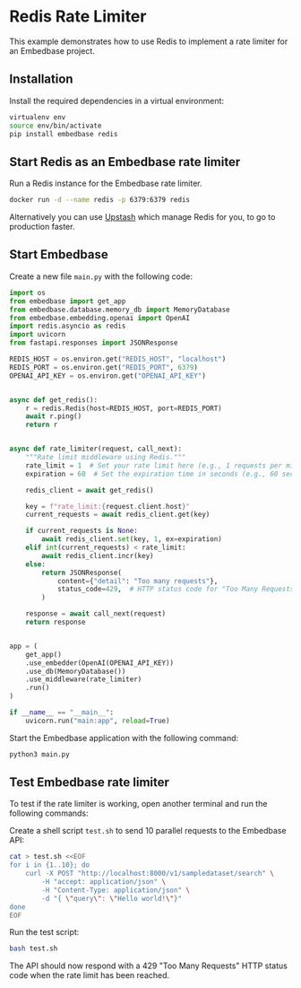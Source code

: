 # Redis Rate Limiter

This example demonstrates how to use Redis to implement a rate limiter for an Embedbase project.

## Installation

Install the required dependencies in a virtual environment:

```bash
virtualenv env
source env/bin/activate
pip install embedbase redis
```

## Start Redis as an Embedbase rate limiter

Run a Redis instance for the Embedbase rate limiter.

```bash
docker run -d --name redis -p 6379:6379 redis
```

Alternatively you can use [Upstash](https://upstash.com/) which manage Redis for you, to go to production faster.

## Start Embedbase

Create a new file `main.py` with the following code:

```python filename="main.py"
import os
from embedbase import get_app
from embedbase.database.memory_db import MemoryDatabase
from embedbase.embedding.openai import OpenAI
import redis.asyncio as redis
import uvicorn
from fastapi.responses import JSONResponse

REDIS_HOST = os.environ.get("REDIS_HOST", "localhost")
REDIS_PORT = os.environ.get("REDIS_PORT", 6379)
OPENAI_API_KEY = os.environ.get("OPENAI_API_KEY")


async def get_redis():
    r = redis.Redis(host=REDIS_HOST, port=REDIS_PORT)
    await r.ping()
    return r


async def rate_limiter(request, call_next):
    """Rate limit middleware using Redis."""
    rate_limit = 1  # Set your rate limit here (e.g., 1 requests per minute)
    expiration = 60  # Set the expiration time in seconds (e.g., 60 seconds)

    redis_client = await get_redis()

    key = f"rate_limit:{request.client.host}"
    current_requests = await redis_client.get(key)

    if current_requests is None:
        await redis_client.set(key, 1, ex=expiration)
    elif int(current_requests) < rate_limit:
        await redis_client.incr(key)
    else:
        return JSONResponse(
            content={"detail": "Too many requests"},
            status_code=429,  # HTTP status code for "Too Many Requests"
        )

    response = await call_next(request)
    return response


app = (
    get_app()
    .use_embedder(OpenAI(OPENAI_API_KEY))
    .use_db(MemoryDatabase())
    .use_middleware(rate_limiter)
    .run()
)

if __name__ == "__main__":
    uvicorn.run("main:app", reload=True)
```

Start the Embedbase application with the following command:

```bash
python3 main.py
```

## Test Embedbase rate limiter

To test if the rate limiter is working, open another terminal and run the following commands:

Create a shell script `test.sh` to send 10 parallel requests to the Embedbase API:

```bash
cat > test.sh <<EOF
for i in {1..10}; do
    curl -X POST "http://localhost:8000/v1/sampledataset/search" \
        -H "accept: application/json" \
        -H "Content-Type: application/json" \
        -d "{ \"query\": \"Hello world!\"}"
done
EOF
```

Run the test script:

```bash
bash test.sh
```

The API should now respond with a 429 "Too Many Requests" HTTP status code when the rate limit has been reached.
